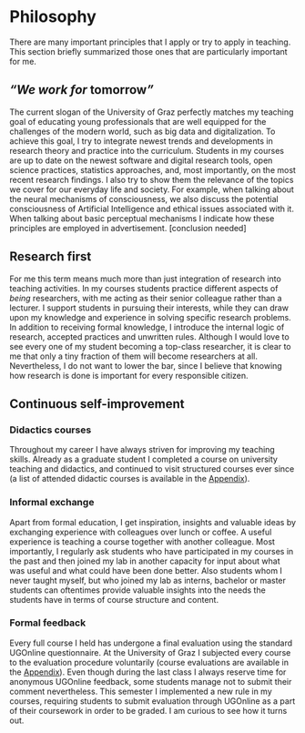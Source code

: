 # Philosophy

There are many important principles that I apply or try to apply in teaching. This section briefly summarized those ones that are particularly important for me.

## *“We work for* tomorrow*”*

The current slogan of the University of Graz perfectly matches my teaching goal of educating young professionals that are well equipped for the challenges of the modern world, such as big data and digitalization. To achieve this goal, I try to integrate newest trends and developments in research theory and practice into the curriculum. Students in my courses are up to date on the newest software and digital research tools, open science practices, statistics approaches, and, most importantly, on the most recent research findings. I also try to show them the relevance of the topics we cover for our everyday life and society. For example, when talking about the neural mechanisms of consciousness, we also discuss the potential consciousness of Artificial Intelligence and ethical issues associated with it. When talking about basic perceptual mechanisms I indicate how these principles are employed in advertisement. \[conclusion needed\]

## Research first

For me this term means much more than just integration of research into teaching activities. In my courses students practice different aspects of *being* researchers, with me acting as their senior colleague rather than a lecturer. I support students in pursuing their interests, while they can draw upon my knowledge and experience in solving specific research problems. In addition to receiving formal knowledge, I introduce the internal logic of research, accepted practices and unwritten rules. Although I would love to see every one of my student becoming a top-class researcher, it is clear to me that only a tiny fraction of them will become researchers at all. Nevertheless, I do not want to lower the bar, since I believe that knowing how research is done is important for every responsible citizen.

## Continuous self-improvement

### Didactics courses

Throughout my career I have always striven for improving my teaching skills. Already as a graduate student I completed a course on university teaching and didactics, and continued to visit structured courses ever since (a list of attended didactic courses is available in the [Appendix](appendix.qmd#sec-certificates)).

### Informal exchange

Apart from formal education, I get inspiration, insights and valuable ideas by exchanging experience with colleagues over lunch or coffee. A useful experience is teaching a course together with another colleague. Most importantly, I regularly ask students who have participated in my courses in the past and then joined my lab in another capacity for input about what was useful and what could have been done better. Also students whom I never taught myself, but who joined my lab as interns, bachelor or master students can oftentimes provide valuable insights into the needs the students have in terms of course structure and content.

### Formal feedback

Every full course I held has undergone a final evaluation using the standard UGOnline questionnaire. At the University of Graz I subjected every course to the evaluation procedure voluntarily (course evaluations are available in the [Appendix](appendix.qmd#sec-evaluations)). Even though during the last class I always reserve time for anonymous UGOnline feedback, some students manage not to submit their comment nevertheless. This semester I implemented a new rule in my courses, requiring students to submit evaluation through UGOnline as a part of their coursework in order to be graded. I am curious to see how it turns out.
